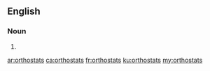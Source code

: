 ==English==

===Noun===
{{head|en|plural}}

# {{plural of|orthostat|lang=en}}

[[ar:orthostats]]
[[ca:orthostats]]
[[fr:orthostats]]
[[ku:orthostats]]
[[my:orthostats]]